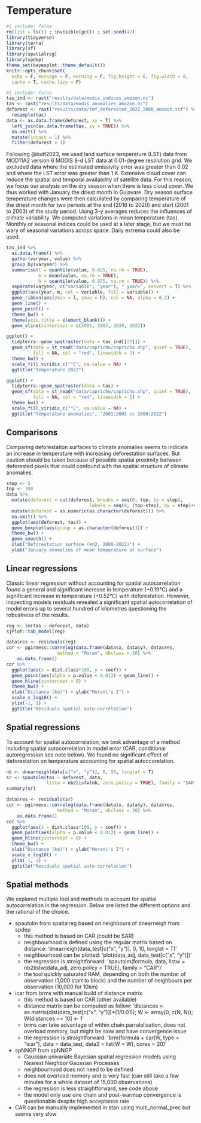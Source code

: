 # Temperature {.unnumbered}

```r
#| include: false
rm(list = ls()) ; invisible(gc()) ; set.seed(42)
library(tidyverse)
library(terra)
library(sf)
library(spatialreg)
library(spdep)
theme_set(bayesplot::theme_default())
knitr::opts_chunk$set(
  echo = F, message = F, warning = F, fig.height = 6, fig.width = 8,
  cache = T, cache.lazy = F)
```

```r
#| include: false
tas_ind <- rast("results/data/modis_indices_amazon.nc")
tas <- rast("results/data/modis_anomalies_amazon.nc")
deforest <- rast("results/data/tmf_deforested_2022_2000_amzaon.tif") %>% 
  resample(tas)
data <- as.data.frame(deforest, xy = T) %>% 
  left_join(as.data.frame(tas, xy = TRUE)) %>% 
  na.omit() %>% 
  mutate(intact = 1) %>% 
  filter(deforest > 1)
```

Following @butt2023, we used land surface temperature (LST) data from MOD11A2 version 6 MODIS 8-d LST data at 0.01-degree resolution grid. We excluded data where the estimated emissivity error was greater than 0.02 and where the LST error was greater than 1 K. Extensive cloud cover can reduce the spatial and temporal availability of satellite data. For this reason, we focus our analysis on the dry season when there is less cloud cover. We thus worked with January the driest month in Guiavare. Dry season surface temperature changes were then calculated by comparing temperature of the driest month for two periods at the end (2018 to 2020) and start (2001 to 2003) of the study period. Using 3-y averages reduces the influences of climate variability. We computed variations in mean temperature (tas). Monthly or seasonal indices could be used at a later stage, but we must be wary of seasonal variations across space. Daily extrema could also be used.

```r
tas_ind %>% 
  as.data.frame() %>% 
  gather(varyear, value) %>% 
  group_by(varyear) %>% 
  summarise(l = quantile(value, 0.025, na.rm = TRUE), 
            m = mean(value, na.rm = TRUE), 
            h = quantile(value, 0.975, na.rm = TRUE)) %>% 
  separate(varyear, c("variable", "year"), "_year=", convert = T) %>% 
  ggplot(aes(year, m, col = variable, fill = variable)) +
  geom_ribbon(aes(ymin = l, ymax = h), col = NA, alpha = 0.2) +
  geom_line() +
  geom_point() +
  theme_bw() +
  theme(axis.title = element_blank()) +
  geom_vline(xintercept = c(2001, 2003, 2020, 2022))
```

```r
ggplot() +
  tidyterra::geom_spatraster(data = tas_ind[[22]]) +
  geom_sf(data = st_read("data/capricho/capricho.shp", quiet = TRUE),
          fill = NA, col = "red", linewidth = 1) +
  theme_bw() +
  scale_fill_viridis_c("°C", na.value = NA) +
  ggtitle("Temperature 2022")
```

```r
ggplot() +
  tidyterra::geom_spatraster(data = tas) +
  geom_sf(data = st_read("data/capricho/capricho.shp", quiet = TRUE),
          fill = NA, col = "red", linewidth = 1) +
  theme_bw() +
  scale_fill_viridis_c("°C", na.value = NA) +
  ggtitle("Temperature anomalies", "2001:2003 vs 2000:2022")
```

## Comparisons

Comparing deforestation surfaces to climate anomalies seems to indicate an increase in temperature with increasing deforestation surfaces. But caution should be taken because of possible spatial proximity between deforested pixels that could confound with the spatial structure of climate anomalies.

```r
step <- 5
top <- 100
data %>% 
  mutate(deforest = cut(deforest, breaks = seq(0, top, by = step),
                               labels = seq(0, (top-step), by = step)+step/2)) %>% 
  mutate(deforest = as.numeric(as.character(deforest))) %>% 
  na.omit() %>% 
  ggplot(aes(deforest, tas)) +
  geom_boxplot(aes(group = as.character(deforest))) +
  theme_bw() +
  geom_smooth() +
  xlab("Deforestation surface (km2, 2000-2022)") +
  ylab("January anomalies of mean temperature at surface")
```

## Linear regressions

Classic linear regression without accounting for spatial autocorrelation found a general and significant increase in temperature (+0.19°C) and a significant increase in temperature (+0.52°C) with deforestation. However, inspecting models residuals revealed a significant spatial autocorrelation of model errors up to several hundred of kilometres questioning the robustness of the results.

```r
reg <- lm(tas ~ deforest, data)
sjPlot::tab_model(reg)
```

```r
data$res <- residuals(reg)
cor <- pgirmess::correlog(data.frame(data$x, data$y), data$res,
                   method = "Moran", nbclass = 30) %>% 
    as.data.frame()
cor %>% 
  ggplot(aes(x = dist.class*100, y = coef)) + 
  geom_point(aes(alpha = p.value < 0.01)) + geom_line() +
  geom_hline(yintercept = 0) +
  theme_bw() +
  xlab("Distance (km)") + ylab("Moran\'s I") +
  scale_x_log10() +
  ylim(-1, 1) +
  ggtitle("Residuals spatial auto-correlation")
```

## Spatial regressions

To account for spatial autocorrelation, we took advantage of a method including spatial autocorrelation in model error (CAR, conditional autoregression see note below). We found no significant effect of deforestation on temperature accounting for spatial autoccorelation.

```r
nb <- dnearneigh(data[c("x", "y")], 0, 50, longlat = T)
sr <- spautolm(tas ~ deforest, data, 
               listw = nb2listw(nb, zero.policy = TRUE), family = "SAR")
summary(sr)
```

```r
data$res <- residuals(sr)
cor <- pgirmess::correlog(data.frame(data$x, data$y), data$res,
                   method = "Moran", nbclass = 30) %>% 
    as.data.frame()
cor %>% 
  ggplot(aes(x = dist.class*100, y = coef)) + 
  geom_point(aes(alpha = p.value < 0.01)) + geom_line() +
  geom_hline(yintercept = 0) +
  theme_bw() +
  xlab("Distance (km)") + ylab("Moran\'s I") +
  scale_x_log10() +
  ylim(-1, 1) +
  ggtitle("Residuals spatial auto-correlation")
```

## Spatial methods

We explored multiple tool and methods to account for spatial autocorrelation in the regression. Below are listed the different options and the rational of the choice.

-   spautolm from spatialreg based on neighbours of dnearneigh from spdep
    -   this method is based on CAR (could be SAR)
    -   neighbourhood is defined using the regular matrix based on distance: 'dnearneigh(data_test\[c("x", "y")\], 0, 10, longlat = T)'
    -   neighbourhood can be plotted: 'plot(data_adj, data_test\[c("x", "y")\])'
    -   the regression is straightforward: 'spautolm(formula, data, listw = nb2listw(data_adj, zero.policy = TRUE), family = "CAR")'
    -   the tool quickly saturated RAM, depending on both the number of observation (1,000 start to block) and the number of neighbours per observation (10,000 for 10km)
-   icar from brms with manual build of distance matrix
    -   this method is based on CAR (other available)
    -   distance matrix can be computed as follow: 'distances \<- as.matrix(dist(data_test\[c("x", "y")\])\*(1/0.01)); W \<- array(0, c(N, N)); W\[distances \<= 10\] \<- 1'
    -   brms can take advantage of within chain parralelisation, does not overload memory, but might be slow and have convergence issue
    -   the regression is straightforward: 'brm(formula + car(W, type = "icar"), data = data_test, data2 = list(W = W), cores = 20)'
-   spNNGP from spNNGP
    -   Gaussian univariate Bayesian spatial regression models using Nearest Neighbor Gaussian Processes
    -   neighbourhood does not need to be defined
    -   does not overload memory and is very fast (can still take a few minutes for a whole dataset of 15,000 observations)
    -   the regression is less straightforward, see code above
    -   the model only use one chain and post-warmup convergence is questionable despite high acceptance rate
-   CAR can be manually implemented in stan using multi_normal_prec but seems very slow

